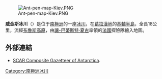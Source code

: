[[Image:Ant-pen-map-Kiev.PNG|thumb]]

{{coord|65|14|S|64|3|W|display=title}}

'''威金斯冰川'''（{{lang-en|Wiggins Glacier}}）是位于[[南極洲|南極洲]]的一座[[冰川|冰川]]，在[[葛拉漢地|葛拉漢地]]的[[基輔半島|基輔半島]]，全長18公里，流經[[布魯斯高原|布魯斯高原]]，由[[讓-巴蒂斯特·夏古|讓-巴蒂斯特·夏古]]率領的[[法國|法國]]探險隊繪入地圖。

==外部連結==
* [http://data.aad.gov.au/aadc/gaz/scar/ SCAR Composite Gazetteer of Antarctica]{{WebCite|url=https://www.webcitation.org/5ug2CfC7m?url=http://data.aad.gov.au/aadc/gaz/scar/ |date=20101202140255 |dateformat=iso }}.

{{DEFAULTSORT:Wiggins Glacier}}
[[Category:南極洲冰川|Category:南極洲冰川]]


{{GrahamCoast-geo-stub}}